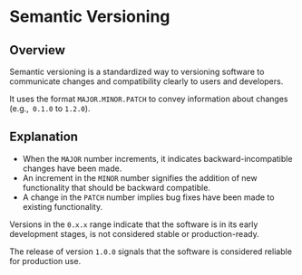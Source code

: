# Semantic Versioning

## Overview

Semantic versioning is a standardized way to versioning software to communicate changes and compatibility clearly to users and developers.

It uses the format `MAJOR.MINOR.PATCH` to convey information about changes (e.g.,` 0.1.0` to `1.2.0`).


## Explanation

- When the `MAJOR` number increments, it indicates backward-incompatible changes have been made.
- An increment in the `MINOR` number signifies the addition of new functionality that should be backward compatible.
- A change in the `PATCH` number implies bug fixes have been made to existing functionality.

Versions in the `0.x.x` range indicate that the software is in its early development stages, is not considered stable or production-ready.

The release of version `1.0.0` signals that the software is considered reliable for production use.

